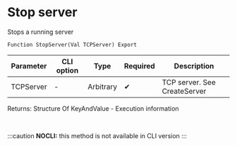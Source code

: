 ﻿---
sidebar_position: 3
---


# Stop server 
 Stops a running server



`Function StopServer(Val TCPServer) Export`

  | Parameter | CLI option | Type | Required | Description |
  |-|-|-|-|-|
  | TCPServer | - | Arbitrary | &#x2714; | TCP server. See CreateServer |

  
  Returns:  Structure Of KeyAndValue - Execution information

<br/>


:::caution
**NOCLI:** this method is not available in CLI version
:::
<br/>



```bsl title="1C:Enterprise/OneScript code example"

```
 




